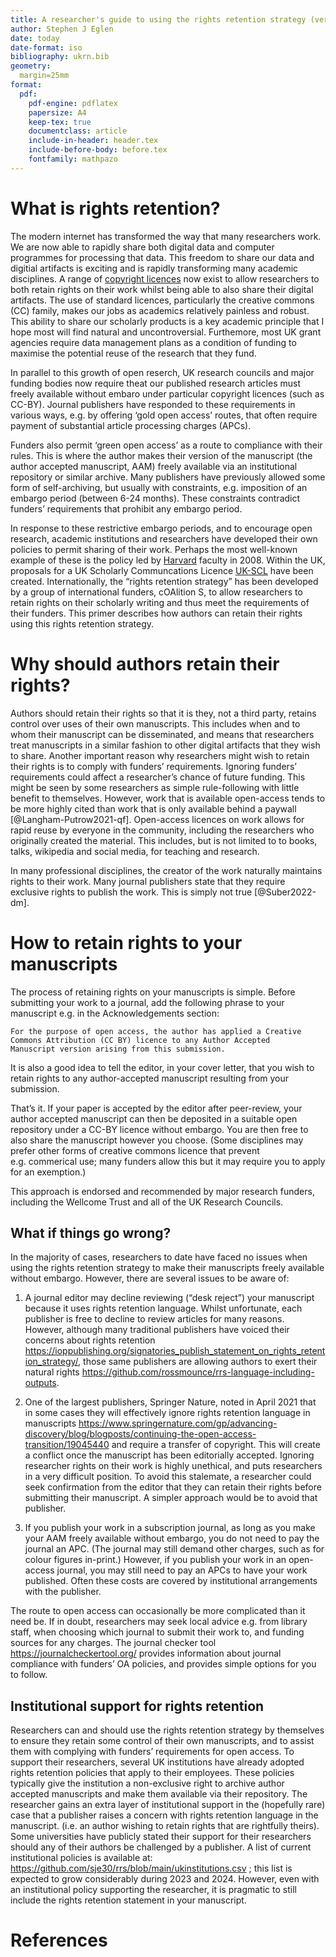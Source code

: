 ```yaml
---
title: A researcher's guide to using the rights retention strategy (version 0.3)
author: Stephen J Eglen
date: today
date-format: iso
bibliography: ukrn.bib
geometry:
  margin=25mm
format:
  pdf:
    pdf-engine: pdflatex
    papersize: A4
    keep-tex: true
    documentclass: article
    include-in-header: header.tex
    include-before-body: before.tex
    fontfamily: mathpazo
---
```


# What is rights retention?

The modern internet has transformed the way that many researchers
work.  We are now able to rapidly share both digital data and computer
programmes for processing that data.  This freedom to share our data
and digitial artifacts is exciting and is rapidly transforming many
academic disciplines.  A range of [copyright
licences](https://libguides.cam.ac.uk/copyright/researchers) now exist
to allow researchers to both retain rights on their work whilst being
able to also share their digital artifacts.  The use of standard
licences, particularly the creative commons (CC) family, makes our
jobs as academics relatively painless and robust.  This ability to
share our scholarly products is a key academic principle that I hope
most will find natural and uncontroversial.  Furthemore, most UK grant
agencies require data management plans as a condition of funding to
maximise the potential reuse of the research that they fund.

In parallel to this growth of open reserch, UK research councils and
major funding bodies now require theat our published research articles
must freely available without embaro under particular copyright
licences (such as CC-BY).  Journal publishers have responded to these
requirements in various ways, e.g. by offering 'gold open access'
routes, that often require payment of substantial article processing
charges (APCs).

Funders also permit 'green open access' as a route to compliance with
their rules.  This is where the author makes their version of the
manuscript (the author accepted manuscript, AAM) freely available via
an institutional repository or similar archive.  Many publishers have
previously allowed some form of self-archiving, but usually with
constraints, e.g. imposition of an embargo period (between 6-24
months).  These constraints contradict funders' requirements that
prohibit any embargo period.

In response to these restrictive embargo periods, and to encourage
open research, academic institutions and researchers have developed
their own policies to permit sharing of their work.  Perhaps the most
well-known example of these is the policy led by
[Harvard](https://osc.hul.harvard.edu/policies/) faculty in 2008.
Within the UK, proposals for a UK Scholarly Communcations Licence
[UK-SCL](https://ukscl.ac.uk/) have been created.  Internationally,
the "rights retention strategy" has been developed by a group of
international funders, cOAlition S, to allow researchers to retain
rights on their scholarly writing and thus meet the requirements of
their funders.  This primer describes how authors can retain their
rights using this rights retention strategy.


# Why should authors retain their rights?

Authors should retain their rights so that it is they, not a third
party, retains control over uses of their own manuscripts. This
includes when and to whom their manuscript can be disseminated, and
means that researchers treat manuscripts in a similar fashion to other
digital artifacts that they wish to share.  Another important reason
why researchers might wish to retain their rights is to comply
with funders' requirements.  Ignoring funders' requirements could affect
a researcher's chance of future funding.  This might be seen by some
researchers as simple rule-following with little benefit to
themselves.  However, work that is available open-access tends
to be more highly cited than work that is only available behind a
paywall [@Langham-Putrow2021-qf].  Open-access licences on work allows
for rapid reuse by everyone in the community, including the
researchers who originally created the material.  This includes, but is
not limited to to books, talks, wikipedia and social media, for
teaching and research.

In many professional disciplines, the creator of the work naturally
maintains rights to their work.  Many journal publishers state that
they require exclusive rights to publish the work.  This is simply not
true [@Suber2022-dm].

# How to retain rights to your manuscripts

The process of retaining rights on your manuscripts is
simple.  Before submitting your work to a journal, add the following
phrase to your manuscript e.g. in the Acknowledgements
section:

    For the purpose of open access, the author has applied a Creative
	Commons Attribution (CC BY) licence to any Author Accepted
	Manuscript version arising from this submission.

It is also a good idea to tell the editor, in your cover letter, that
you wish to retain rights to any author-accepted manuscript resulting
from your submission.

That's it.  If your paper is accepted by the editor after peer-review,
your author accepted manuscript can then be deposited in a suitable
open repository under a CC-BY licence without embargo.  You are then
free to also share the manuscript however you choose.  (Some
disciplines may prefer other forms of creative commons licence that
prevent e.g. commerical use; many funders allow this but it may
require you to apply for an exemption.)

This approach is endorsed and recommended by major research funders,
including the Wellcome Trust and all of the UK Research Councils.

## What if things go wrong?

In the majority of cases, researchers to date have faced no issues
when using the rights retention strategy to make their manuscripts
freely available without embargo.  However, there are several issues
to be aware of:

1. A journal editor may decline reviewing ("desk reject") your
   manuscript because it uses rights retention language.  Whilst
   unfortunate, each publisher is free to decline to review articles
   for many reasons.  However, although many traditional publishers
   have voiced their concerns about rights retention
   <https://ioppublishing.org/signatories_publish_statement_on_rights_retention_strategy/>,
   those same publishers are allowing authors to exert their natural
   rights
   <https://github.com/rossmounce/rrs-language-including-outputs>.

2. One of the largest publishers, Springer Nature, noted in April 2021
   that in some cases they will effectively ignore rights retention
   language in manuscripts
   <https://www.springernature.com/gp/advancing-discovery/blog/blogposts/continuing-the-open-access-transition/19045440>
   and require a transfer of copyright.  This will create a conflict
   once the manuscript has been editorially accepted.  Ignoring
   researcher rights on their work is highly unethical, and puts
   researchers in a very difficult position.  To avoid this stalemate,
   a researcher could seek confirmation from the editor that they can
   retain their rights before submitting their manuscript.  A simpler
   approach would be to avoid that publisher.
   
3. If you publish your work in a subscription journal, as long as you
   make your AAM freely available without embargo, you do not need to
   pay the journal an APC.  (The journal may still demand other
   charges, such as for colour figures in-print.)  However, if you
   publish your work in an open-access journal, you may still need to
   pay an APCs to have your work published.  Often these costs are
   covered by institutional arrangements with the publisher.

The route to open access can occasionally be more complicated than it
need be.  If in doubt, researchers may seek local advice e.g. from
library staff, when choosing which journal to submit their work to,
and funding sources for any charges. The journal checker tool
<https://journalcheckertool.org/> provides information about journal
compliance with funders' OA policies, and provides simple options for
you to follow.


## Institutional support for rights retention

Researchers can and should use the rights retention strategy by
themselves to ensure they retain some control of their own
manuscripts, and to assist them with complying with funders’
requirements for open access.  To support their researchers, several
UK institutions have already adopted rights retention policies that
apply to their employees.  These policies typically give the
institution a non-exclusive right to archive author accepted
manuscripts and make them available via their repository.  The
researcher gains an extra layer of institutional support in the
(hopefully rare) case that a publisher raises a concern with rights
retention language in the manuscript.  (i.e. an author wishing to
retain rights that are rightfully theirs). Some universities have
publicly stated their support for their researchers should any of
their authors be challenged by a publisher.  A list of current
institutional policies is available at:
<https://github.com/sje30/rrs/blob/main/ukinstitutions.csv> ; this
list is expected to grow considerably during 2023 and 2024.  However,
even with an institutional policy supporting the researcher, it is
pragmatic to still include the rights retention statement in your
manuscript.



<!-- (setq reftex-default-bibliography '("ukrn.bib")) -->

<!-- 

(quarto-mode-bibliography-entry)
(setq reftex-cite-format "@%l")
-->

# References

::: {#refs}
:::
